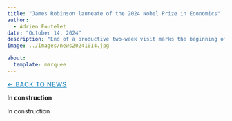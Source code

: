 ```yaml
---
title: "James Robinson laureate of the 2024 Nobel Prize in Economics"
author: 
  - Adrien Foutelet
date: "October 14, 2024"
description: "End of a productive two-week visit marks the beginning of a new multi-year project for ODEKA A.S.B.L."
image: ../images/news20241014.jpg

about:
  template: marquee
---
```

<style>
/* Hide the visible description under the title block on THIS page */
header.quarto-title-block .description,
.quarto-title .description,
.quarto-title-meta .description,
p.description {
  display: none !important;
}
</style>

[← Back to News](../index.qmd){.breadcrumb style="font-size:0.9rem; text-transform:uppercase; letter-spacing:0.05em; color:#0077b5;"}

**In construction**

In construction

